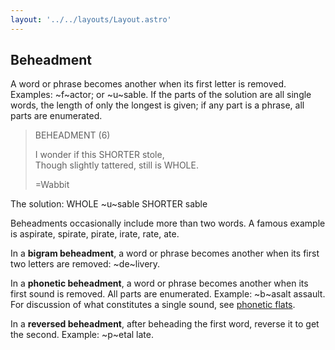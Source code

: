 ```yaml
---
layout: '../../layouts/Layout.astro'
---
```


## Beheadment

A word or phrase becomes another when its first letter is removed. Examples: <Example type="removal">~f~actor</Example>; or <Example type="removal">~u~sable</Example>. If the parts of the solution are all single words, the length of only the longest is given; if any part is a phrase, all parts are enumerated.

> BEHEADMENT (6)
> 
> I wonder if this SHORTER stole,<br/>
> Though slightly tattered, still is WHOLE.
>
> =Wabbit

The solution: <Example><Step><label>WHOLE</label> ~u~sable</Step> <Finally><label>SHORTER</label> sable</Finally></Example>

Beheadments occasionally include more than two words. A famous example is <Example>aspirate, spirate, pirate, irate, rate, ate</Example>.

In a **bigram beheadment**, a word or phrase becomes another when its first two letters are removed: <Example>~de~livery</Example>.

In a **phonetic beheadment**, a word or phrase becomes another when its first sound is removed. All parts are enumerated. Example: <Example><Step>~b~asalt</Step> <Finally>assault</Finally></Example>. For discussion of what constitutes a single sound, see <a href="modifier/phonetic">phonetic flats</a>.

In a **reversed beheadment**, after beheading the first word, reverse it to get the second. Example: <Example><Step>~p~etal</Step> <Finally>late</Finally></Example>.
